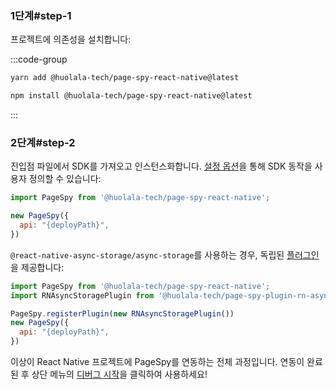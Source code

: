 
### 1단계#step-1

프로젝트에 의존성을 설치합니다:

:::code-group

```bash yarn
yarn add @huolala-tech/page-spy-react-native@latest
```

```bash npm
npm install @huolala-tech/page-spy-react-native@latest
```

:::

### 2단계#step-2

진입점 파일에서 SDK를 가져오고 인스턴스화합니다. [설정 옵션]({VITE_SDK_RN_REPO})을 통해 SDK 동작을 사용자 정의할 수 있습니다:

```js
import PageSpy from '@huolala-tech/page-spy-react-native';

new PageSpy({
  api: "{deployPath}",
})
```

`@react-native-async-storage/async-storage`를 사용하는 경우, 독립된 [플러그인]({VITE_PLUGIN_RN_STORAGE})을 제공합니다:

```js
import PageSpy from '@huolala-tech/page-spy-react-native';
import RNAsyncStoragePlugin from '@huolala-tech/page-spy-plugin-rn-async-storage';

PageSpy.registerPlugin(new RNAsyncStoragePlugin())
new PageSpy({
  api: "{deployPath}",
})
```

이상이 React Native 프로젝트에 PageSpy를 연동하는 전체 과정입니다. 연동이 완료된 후 상단 메뉴의 <Tooltip title="메뉴는 기본적으로 숨겨져 있으며, 배포 후 표시됩니다" color="purple"><a href="javascript:void(0)">디버그 시작</a></Tooltip>을 클릭하여 사용하세요! 
